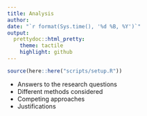 ```yaml
---
title: Analysis
author: 
date: "`r format(Sys.time(), '%d %B, %Y')`"
output: 
  prettydoc::html_pretty:
    theme: tactile
    highlight: github
---
```


```r
source(here::here("scripts/setup.R"))
```

<p>
* Answers to the research questions
* Different methods considered
* Competing approaches
* Justifications